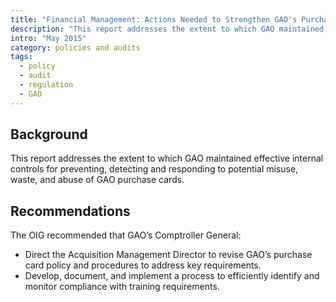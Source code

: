 ```yaml
---
title: "Financial Management: Actions Needed to Strengthen GAO's Purchase Card Program Controls"
description: "This report addresses the extent to which GAO maintained effective internal controls for preventing, detecting and responding to potential misuse, waste, and abuse of GAO purchase cards."
intro: "May 2015"
category: policies and audits
tags:
  - policy
  - audit
  - regulation
  - GAO
---
```



<LinkButton link="https://www.gao.gov/products/OIG-15-2" text="View full audit" />

## Background

This report addresses the extent to which GAO maintained effective internal controls for preventing, detecting and responding to potential misuse, waste, and abuse of GAO purchase cards.

## Recommendations

The OIG recommended that GAO’s Comptroller General:

- Direct the Acquisition Management Director to revise GAO’s purchase card policy and procedures to address key requirements.
- Develop, document, and implement a process to efficiently identify and monitor compliance with training requirements.
